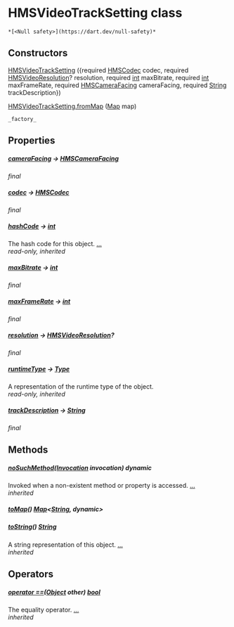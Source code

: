 # HMSVideoTrackSetting class

    *[<Null safety>](https://dart.dev/null-safety)*

## Constructors

[HMSVideoTrackSetting](../model_hms_video_track_setting/HMSVideoTrackSetting/HMSVideoTrackSetting) ({required [HMSCodec](../enum_hms_codec/HMSCodec-class) codec, required [HMSVideoResolution](../model_hms_video_resolution/HMSVideoResolution-class)? resolution, required [int](https://api.flutter.dev/flutter/dart-core/int-class.html) maxBitrate, required [int](https://api.flutter.dev/flutter/dart-core/int-class.html) maxFrameRate, required [HMSCameraFacing](../enum_hms_camera_facing/HMSCameraFacing-class) cameraFacing, required [String](https://api.flutter.dev/flutter/dart-core/String-class.html) trackDescription})

[HMSVideoTrackSetting.fromMap](../model_hms_video_track_setting/HMSVideoTrackSetting/HMSVideoTrackSetting.fromMap) ([Map](https://api.flutter.dev/flutter/dart-core/Map-class.html) map)

    _factory_

## Properties

##### [cameraFacing](../model_hms_video_track_setting/HMSVideoTrackSetting/cameraFacing) &#8594; [HMSCameraFacing](../enum_hms_camera_facing/HMSCameraFacing-class)

_final_

##### [codec](../model_hms_video_track_setting/HMSVideoTrackSetting/codec) &#8594; [HMSCodec](../enum_hms_codec/HMSCodec-class)

_final_

##### [hashCode](https://api.flutter.dev/flutter/dart-core/Object/hashCode.html) &#8594; [int](https://api.flutter.dev/flutter/dart-core/int-class.html)

The hash code for this object. [...](https://api.flutter.dev/flutter/dart-core/Object/hashCode.html)  
_read-only, inherited_

##### [maxBitrate](../model_hms_video_track_setting/HMSVideoTrackSetting/maxBitrate) &#8594; [int](https://api.flutter.dev/flutter/dart-core/int-class.html)

_final_

##### [maxFrameRate](../model_hms_video_track_setting/HMSVideoTrackSetting/maxFrameRate) &#8594; [int](https://api.flutter.dev/flutter/dart-core/int-class.html)

_final_

##### [resolution](../model_hms_video_track_setting/HMSVideoTrackSetting/resolution) &#8594; [HMSVideoResolution](../model_hms_video_resolution/HMSVideoResolution-class)?

_final_

##### [runtimeType](https://api.flutter.dev/flutter/dart-core/Object/runtimeType.html) &#8594; [Type](https://api.flutter.dev/flutter/dart-core/Type-class.html)

A representation of the runtime type of the object.  
_read-only, inherited_

##### [trackDescription](../model_hms_video_track_setting/HMSVideoTrackSetting/trackDescription) &#8594; [String](https://api.flutter.dev/flutter/dart-core/String-class.html)

_final_

## Methods

##### [noSuchMethod](https://api.flutter.dev/flutter/dart-core/Object/noSuchMethod.html)([Invocation](https://api.flutter.dev/flutter/dart-core/Invocation-class.html) invocation) dynamic

Invoked when a non-existent method or property is accessed. [...](https://api.flutter.dev/flutter/dart-core/Object/noSuchMethod.html)  
_inherited_

##### [toMap](../model_hms_video_track_setting/HMSVideoTrackSetting/toMap)() [Map](https://api.flutter.dev/flutter/dart-core/Map-class.html)&lt;[String](https://api.flutter.dev/flutter/dart-core/String-class.html), dynamic>

##### [toString](https://api.flutter.dev/flutter/dart-core/Object/toString.html)() [String](https://api.flutter.dev/flutter/dart-core/String-class.html)

A string representation of this object. [...](https://api.flutter.dev/flutter/dart-core/Object/toString.html)  
_inherited_

## Operators

##### [operator ==](https://api.flutter.dev/flutter/dart-core/Object/operator_equals.html)([Object](https://api.flutter.dev/flutter/dart-core/Object-class.html) other) [bool](https://api.flutter.dev/flutter/dart-core/bool-class.html)

The equality operator. [...](https://api.flutter.dev/flutter/dart-core/Object/operator_equals.html)  
_inherited_
